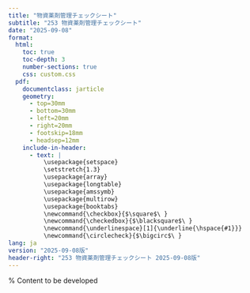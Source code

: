```yaml
---
title: "物資薬剤管理チェックシート"
subtitle: "253 物資薬剤管理チェックシート"
date: "2025-09-08"
format: 
  html:
    toc: true
    toc-depth: 3
    number-sections: true
    css: custom.css
  pdf:
    documentclass: jarticle
    geometry: 
      - top=30mm
      - bottom=30mm  
      - left=20mm
      - right=20mm
      - footskip=18mm
      - headsep=12mm
    include-in-header:
      - text: |
          \usepackage{setspace}
          \setstretch{1.3}
          \usepackage{array}
          \usepackage{longtable}
          \usepackage{amssymb}
          \usepackage{multirow}
          \usepackage{booktabs}
          \newcommand{\checkbox}{$\square$\ }
          \newcommand{\checkedbox}{$\blacksquare$\ }
          \newcommand{\underlinespace}[1]{\underline{\hspace{#1}}}
          \newcommand{\circlecheck}{$\bigcirc$\ }
lang: ja
version: "2025-09-08版"
header-right: "253 物資薬剤管理チェックシート 2025-09-08版"
---
```


\maketitle

% Content to be developed
